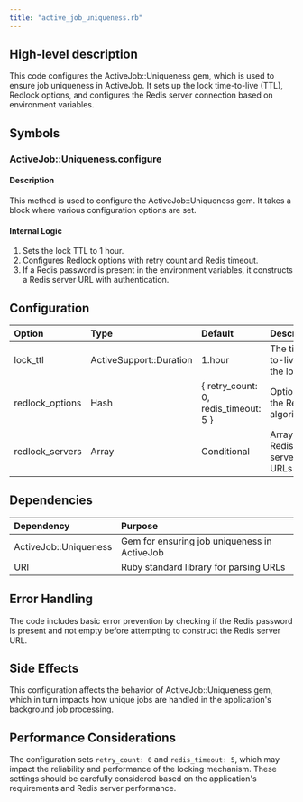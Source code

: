 ```yaml
---
title: "active_job_uniqueness.rb"
---
```


## High-level description
This code configures the ActiveJob::Uniqueness gem, which is used to ensure job uniqueness in ActiveJob. It sets up the lock time-to-live (TTL), Redlock options, and configures the Redis server connection based on environment variables.

## Symbols

### ActiveJob::Uniqueness.configure
#### Description
This method is used to configure the ActiveJob::Uniqueness gem. It takes a block where various configuration options are set.

#### Internal Logic
1. Sets the lock TTL to 1 hour.
2. Configures Redlock options with retry count and Redis timeout.
3. If a Redis password is present in the environment variables, it constructs a Redis server URL with authentication.

## Configuration
| Option | Type | Default | Description |
|:-------|:-----|:--------|:------------|
| lock_ttl | ActiveSupport::Duration | 1.hour | The time-to-live for the lock |
| redlock_options | Hash | { retry_count: 0, redis_timeout: 5 } | Options for the Redlock algorithm |
| redlock_servers | Array | Conditional | Array of Redis server URLs |

## Dependencies
| Dependency | Purpose |
|:-----------|:--------|
| ActiveJob::Uniqueness | Gem for ensuring job uniqueness in ActiveJob |
| URI | Ruby standard library for parsing URLs |

## Error Handling
The code includes basic error prevention by checking if the Redis password is present and not empty before attempting to construct the Redis server URL.

## Side Effects
This configuration affects the behavior of ActiveJob::Uniqueness gem, which in turn impacts how unique jobs are handled in the application's background job processing.

## Performance Considerations
The configuration sets `retry_count: 0` and `redis_timeout: 5`, which may impact the reliability and performance of the locking mechanism. These settings should be carefully considered based on the application's requirements and Redis server performance.